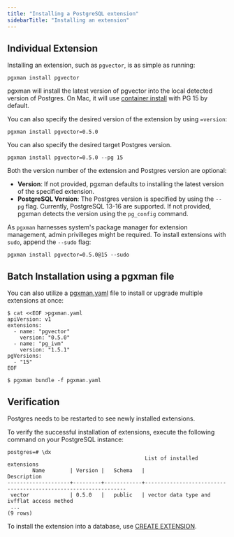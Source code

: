 ```yaml
---
title: "Installing a PostgreSQL extension"
sidebarTitle: "Installing an extension"
---
```


## Individual Extension

Installing an extension, such as `pgvector`, is as simple as running:

```console
pgxman install pgvector
```

pgxman will install the latest version of pgvector into the local detected version of Postgres. On Mac, it will use
[container install](container) with PG 15 by default.

You can also specify the desired version of the extension by using `=version`:

```console
pgxman install pgvector=0.5.0
```

You can also specify the desired target Postgres version.

```console
pgxman install pgvector=0.5.0 --pg 15
```

Both the version number of the extension and Postgres version are optional:

* **Version**: If not provided, pgxman defaults to installing the latest version of the specified extension.
* **PostgreSQL Version**: The Postgres version is specified by using the `--pg` flag. Currently, PostgreSQL 13-16 are supported. If not provided, pgxman detects the version using the `pg_config` command.

As `pgxman` harnesses system's package manager for extension management,
admin privilleges might be required. To install extensions with `sudo`,
append the `--sudo` flag:

```console
pgxman install pgvector=0.5.0@15 --sudo
```

## Batch Installation using a pgxman file

You can also utilize a [pgxman.yaml](spec/pgxman.yaml) file to install or upgrade
multiple extensions at once:

```console
$ cat <<EOF >pgxman.yaml
apiVersion: v1
extensions:
  - name: "pgvector"
    version: "0.5.0"
  - name: "pg_ivm"
    version: "1.5.1"
pgVersions:
  - "15"
EOF

$ pgxman bundle -f pgxman.yaml
```

## Verification

<Warning>Postgres needs to be restarted to see newly installed extensions.</Warning>

To verify the successful installation of extensions, execute the following
command on your PostgreSQL instance:

```psql
postgres=# \dx
                                            List of installed extensions
        Name        | Version |   Schema   |                              Description
--------------------+---------+------------+----------------------------------------------------------------
 vector             | 0.5.0   |   public   | vector data type and ivfflat access method
 ...
(9 rows)
```

To install the extension into a database, use [CREATE
EXTENSION](https://www.postgresql.org/docs/current/sql-createextension.html).
